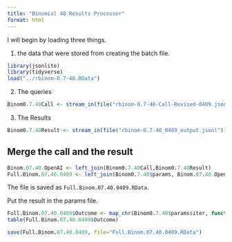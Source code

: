 ```yaml
---
title: "Binomial 40 Results Processor"
format: html
---
```


I will begin by loading three things.  

1. the data that were stored from creating the batch file.

```r
library(jsonlite)
library(tidyverse)
load("../rbinom-0.7-40.RData")
```

2. The queries

```r
Binom0.7.40Call <- stream_in(file("rbinom-0.7-40-Call-Revised-0409.jsonl"))
```

3. The Results

```r
Binom0.7.40Result <- stream_in(file("rbinom-0.7-40_0409_output.jsonl"))
```

## Merge the call and the result

```r
Binom.07.40.OpenAI <- left_join(Binom0.7.40Call,Binom0.7.40Result)
Full.Binom.07.40.0409 <- left_join(Binom0.7.40$params, Binom.07.40.OpenAI)
```

The file is saved as `Full.Binom.07.40.0409.RData`.

Put the result in the params file.

```r
Full.Binom.07.40.0409$Outcome <- map_chr(Binom0.7.40$params$iter, function(x) { unlist(Binom0.7.40Result$response$body$choices[[x]][[2]][2]) })
table(Full.Binom.07.40.0409$Outcome)
```

```r
save(Full.Binom.07.40.0409, file="Full.Binom.07.40.0409.RData")
```

